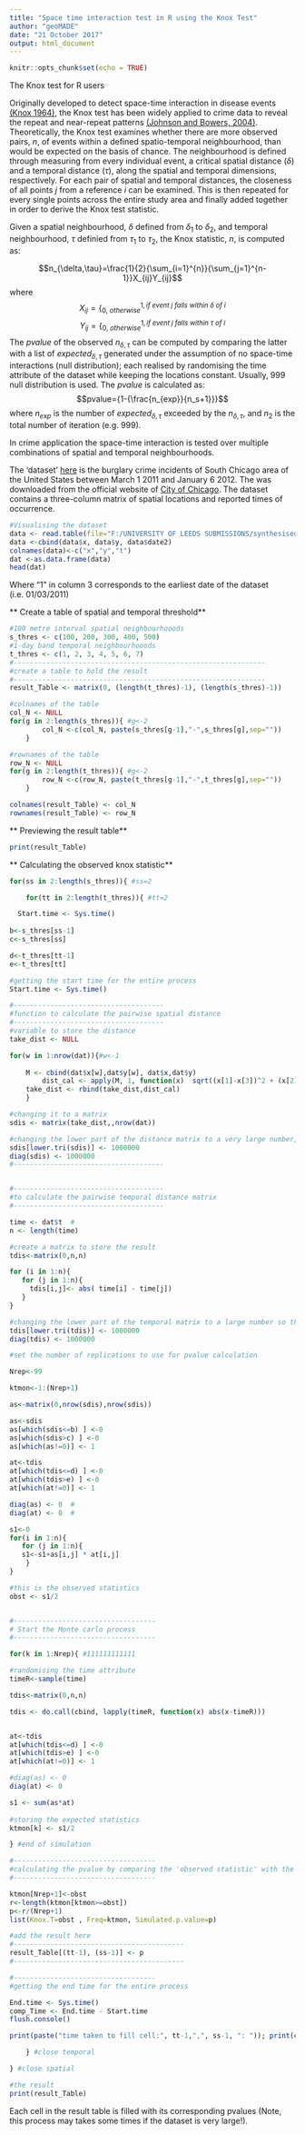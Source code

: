 ```yaml
---
title: "Space time interaction test in R using the Knox Test"
author: "geoMADE"
date: "21 October 2017"
output: html_document
---
```


```r
knitr::opts_chunk$set(echo = TRUE)
```

The Knox test for R users

Originally developed to detect space-time interaction in disease events [(Knox 1964)](https://www.ncbi.nlm.nih.gov/pmc/articles/PMC1058931/), the Knox test has been widely applied to crime data to reveal the repeat and near-repeat patterns [(Johnson and Bowers, 2004)](https://academic.oup.com/bjc/article-abstract/44/1/55/380644). Theoretically, the Knox test examines whether there are more observed pairs, $n$, of events within a defined spatio-temporal neighbourhood, than would be expected on the basis of chance. The neighbourhood is defined through measuring from every individual event, a critical spatial distance $(\delta)$ and a temporal distance $(\tau)$, along the spatial and temporal dimensions, respectively. For each pair of spatial and temporal distances, the closeness of all points $j$ from a reference $i$ can be examined. This is then repeated for every single points across the entire study area and finally added together in order to derive the Knox test statistic. 

Given a spatial neighbourhood, $\delta$ defined from $\delta_1$ to $\delta_2$, and temporal neighbourhood, $\tau$ definied from $\tau_1$ to $\tau_2$, the Knox statistic, $n$, is computed as:

$$n_{\delta,\tau}=\frac{1}{2}{\sum_{i=1}^{n}}{\sum_{j=1}^{n-1}}X_{ij}Y_{ij}$$ where $$X_{ij}=\{_{0, ~otherwise}^{1, if ~event ~j ~falls ~within ~\delta ~of ~i}$$ $$Y_{ij}=\{_{0, ~otherwise}^{1, if ~event ~j ~falls ~within ~\tau ~of ~i}$$
The $pvalue$ of the observed $n_{\delta,\tau}$ can be computed by comparing the latter with a list of $expected_{\delta,\tau}$ generated under the assumption of no space-time interactions (null distribution); each realised by randomising the time attribute of the dataset while keeping the locations constant. Usually, 999 null distribution is used. The $pvalue$ is calculated as:
$$pvalue={1-{\frac{n_{exp}}{n_s+1}}}$$ 
where $n_{exp}$ is the number of $expected_{\delta,\tau}$ exceeded by the $n_{\delta,\tau}$, and $n_2$ is the total number of iteration (e.g. 999). 

In crime application the space-time interaction is tested over multiple combinations of spatial and temporal neighbourhoods.


The 'dataset' [here]("\F:\\UNIVERSITY OF LEEDS SUBMISSIONS\synthesised data\rmarkdown\chicago_burglary.csv") is the burglary crime incidents of South Chicago area of the United States between March 1 2011 and January 6 2012. The was downloaded from the official website of [City of Chicago](https://data.cityofchicago.org/Public-Safety/Crimes-2001-to-present-Map/c4ep-ee5m). The dataset contains a three-column matrix of spatial locations and reported times of occurrence. 

```r
#Visualising the dataset
data <- read.table(file="F:/UNIVERSITY OF LEEDS SUBMISSIONS/synthesised data/rmarkdown/chicago_burglary.csv", sep=",",head=T)
data <-cbind(data$x, data$y, data$date2)
colnames(data)<-c("x","y","t")
dat <-as.data.frame(data)
head(dat)
```    

Where "1" in column 3 corresponds to the earliest date of the dataset (i.e. 01/03/2011)


** Create a table of spatial and temporal threshold**
```r
#100 metre interval spatial neighbourhooods
s_thres <- c(100, 200, 300, 400, 500) 
#1-day band temporal neighbourhooods
t_thres <- c(1, 2, 3, 4, 5, 6, 7) 
#--------------------------------------------------------------
#create a table to hold the result
#--------------------------------------------------------------
result_Table <- matrix(0, (length(t_thres)-1), (length(s_thres)-1))

#colnames of the table
col_N <- NULL
for(g in 2:length(s_thres)){ #g<-2
		col_N <-c(col_N, paste(s_thres[g-1],"-",s_thres[g],sep=""))
	}

#rownames of the table
row_N <- NULL
for(g in 2:length(t_thres)){ #g<-2
		row_N <-c(row_N, paste(t_thres[g-1],"-",t_thres[g],sep=""))
	}

colnames(result_Table) <- col_N
rownames(result_Table) <- row_N

```
** Previewing the result table**

```r
print(result_Table)
```

** Calculating the observed knox statistic**

```r

for(ss in 2:length(s_thres)){ #ss=2

	for(tt in 2:length(t_thres)){ #tt=2

  Start.time <- Sys.time()
  
b<-s_thres[ss-1]  
c<-s_thres[ss]  

d<-t_thres[tt-1]    
e<-t_thres[tt]  

#getting the start time for the entire process
Start.time <- Sys.time()

#-------------------------------------
#function to calculate the pairwise spatial distance
#-------------------------------------
#variable to store the distance
take_dist <- NULL

for(w in 1:nrow(dat)){#w<-1
	
	M <- cbind(dat$x[w],dat$y[w], dat$x,dat$y)
		dist_cal <- apply(M, 1, function(x)  sqrt((x[1]-x[3])^2 + (x[2]-x[4])^2) )
	take_dist <- rbind(take_dist,dist_cal)
	}

#changing it to a matrix
sdis <- matrix(take_dist,,nrow(dat))

#changing the lower part of the distance matrix to a very large number, so that they don't count in the calculation
sdis[lower.tri(sdis)] <- 1000000
diag(sdis) <- 1000000
#-------------------------------------


#-------------------------------------
#to calculate the pairwise temporal distance matrix
#-------------------------------------

time <- dat$t  #
n <- length(time)

#create a matrix to store the result
tdis<-matrix(0,n,n)

for (i in 1:n){
   for (j in 1:n){
     tdis[i,j]<- abs( time[i] - time[j])
   }
}

#changing the lower part of the temporal matrix to a large number so that they don't count
tdis[lower.tri(tdis)] <- 1000000
diag(tdis) <- 1000000

#set the number of replications to use for pvalue calculation

Nrep<-99

ktmon<-1:(Nrep+1)

as<-matrix(0,nrow(sdis),nrow(sdis))

as<-sdis
as[which(sdis<=b) ] <-0
as[which(sdis>c) ] <-0
as[which(as!=0)] <- 1

at<-tdis
at[which(tdis<=d) ] <-0
at[which(tdis>e) ] <-0
at[which(at!=0)] <- 1

diag(as) <- 0  # 
diag(at) <- 0  # 

s1<-0
for(i in 1:n){
   for (j in 1:n){
   s1<-s1+as[i,j] * at[i,j]
    }
}

#this is the observed statistics
obst <- s1/2


#-----------------------------------
# Start the Monte carlo process
#-----------------------------------

for(k in 1:Nrep){ #111111111111

#randomising the time attribute
timeR<-sample(time)

tdis<-matrix(0,n,n)

tdis <- do.call(cbind, lapply(timeR, function(x) abs(x-timeR)))


at<-tdis
at[which(tdis<=d) ] <-0
at[which(tdis>e) ] <-0
at[which(at!=0)] <- 1

#diag(as) <- 0
diag(at) <- 0

s1 <- sum(as*at)
 
#storing the expected statistics
ktmon[k] <- s1/2

} #end of simulation

#-----------------------------------
#calculating the pvalue by comparing the 'observed statistic' with the 'expected statistics'
#-----------------------------------

ktmon[Nrep+1]<-obst
r<-length(ktmon[ktmon>=obst])
p<-r/(Nrep+1)
list(Knox.T=obst , Freq=ktmon, Simulated.p.value=p)

#add the result here
#------------------------------------------
result_Table[(tt-1), (ss-1)] <- p
#------------------------------------------

#-----------------------------------
#getting the end time for the entire process

End.time <- Sys.time()
comp_Time <- End.time - Start.time 
flush.console()

print(paste("time taken to fill cell:", tt-1,",", ss-1, ": ")); print(comp_Time )

	} #close temporal 

} #close spatial

#the result
print(result_Table)

```

Each cell in the result table is filled with its corresponding pvalues (Note, this process may takes some times if the dataset is very large!). 
